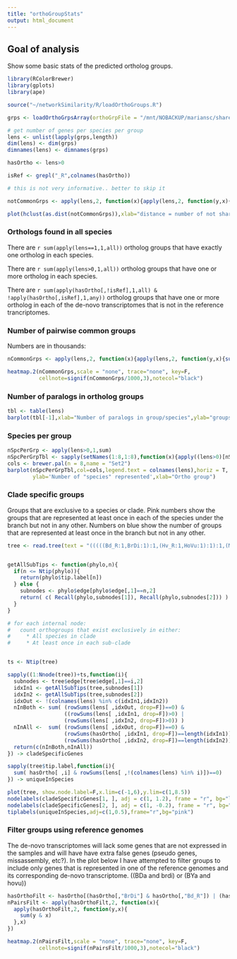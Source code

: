 ```yaml
---
title: "orthoGroupStats"
output: html_document
---
```


## Goal of analysis

Show some basic stats of the predicted ortholog groups.

```r
library(RColorBrewer)
library(gplots)
library(ape)

source("~/networkSimilarity/R/loadOrthoGroups.R")
```

```r
grps <- loadOrthoGrpsArray(orthoGrpFile = "/mnt/NOBACKUP/mariansc/share/orthos/orthoMCL/groups.txt")

# get number of genes per species per group
lens <- unlist(lapply(grps,length))
dim(lens) <- dim(grps)
dimnames(lens) <- dimnames(grps)

hasOrtho <- lens>0

isRef <- grepl("_R",colnames(hasOrtho))
```

```r
# this is not very informative.. better to skip it

notCommonGrps <- apply(lens,2, function(x){apply(lens,2, function(y,x){sum(xor(y>0, x>0))},x)})

plot(hclust(as.dist(notCommonGrps)),xlab="distance = number of not shared groups")

```

### Orthologs found in all species

There are `r sum(apply(lens==1,1,all))` ortholog groups that have exactly one ortholog in each species. 

There are `r sum(apply(lens>0,1,all))` ortholog groups that have one or more ortholog in each species. 

There are `r sum(apply(hasOrtho[,!isRef],1,all) & !apply(hasOrtho[,isRef],1,any))` ortholog groups that have one or more ortholog in each of the de-novo transcriptomes that is not in the reference trancriptomes.

### Number of pairwise common groups
Numbers are in thousands:
```r
nCommonGrps <- apply(lens,2, function(x){apply(lens,2, function(y,x){sum(y>0 & x>0)},x)})

heatmap.2(nCommonGrps,scale = "none", trace="none", key=F,
          cellnote=signif(nCommonGrps/1000,3),notecol="black")

```



### Number of paralogs in ortholog groups

```r
tbl <- table(lens)
barplot(tbl[-1],xlab="Number of paralogs in group/species",ylab="groups/species")
```

### Species per group
```r
nSpcPerGrp <- apply(lens>0,1,sum)
nSpcPerGrpTbl <- sapply(setNames(1:8,1:8),function(x){apply((lens>0)[nSpcPerGrp==x, ],2,sum)/x})
cols <- brewer.pal(n = 8,name = "Set2")
barplot(nSpcPerGrpTbl,col=cols,legend.text = colnames(lens),horiz = T,
        ylab='Number of "species" represented',xlab="Ortho group")
```

### Clade specific groups

Groups that are exclusive to a species or clade. Pink numbers show the groups that are represented at least once in each of the species under the branch but not in any other. Numbers on blue show the number of groups that are represented at least once in the branch but not in any other.

```r
tree <- read.tree(text = "(((((Bd_R:1,BrDi:1):1,(Hv_R:1,HoVu:1):1):1,(MeNu1:1,MeNu2:1):2):1,StLa:4):1,NaSt:5):0;")


getAllSubTips <- function(phylo,n){
  if(n <= Ntip(phylo)){
    return(phylo$tip.label[n])
  } else {
    subnodes <- phylo$edge[phylo$edge[,1]==n,2]    
    return( c( Recall(phylo,subnodes[1]), Recall(phylo,subnodes[2])) )
  }
}

# for each internal node:
#   count orthogroups that exist exclusively in either:
#     * All species in clade
#     * At least once in each sub-clade


ts <- Ntip(tree)

sapply((1:Nnode(tree))+ts,function(i){
  subnodes <- tree$edge[tree$edge[,1]==i,2]
  idxIn1 <- getAllSubTips(tree,subnodes[1])
  idxIn2 <- getAllSubTips(tree,subnodes[2])
  idxOut <- !(colnames(lens) %in% c(idxIn1,idxIn2))
  nInBoth <- sum( (rowSums(lens[ ,idxOut, drop=F])==0) & 
                  ((rowSums(lens[ ,idxIn1, drop=F])>0) | 
                  (rowSums(lens[ ,idxIn2, drop=F])>0)) )
  nInAll <-  sum( (rowSums(lens[ ,idxOut, drop=F])==0) & 
                  (rowSums(hasOrtho[ ,idxIn1, drop=F])==length(idxIn1)) & 
                  (rowSums(hasOrtho[ ,idxIn2, drop=F])==length(idxIn2)) )  
  return(c(nInBoth,nInAll))
}) -> cladeSpecificGenes

sapply(tree$tip.label,function(i){
  sum( hasOrtho[ ,i] & rowSums(lens[ ,!(colnames(lens) %in% i)])==0)
}) -> uniqueInSpecies

plot(tree, show.node.label=F,x.lim=c(-1,6),y.lim=c(1,8.5))
nodelabels(cladeSpecificGenes[1, ], adj = c(1, 1.2), frame = "r", bg="lightblue")
nodelabels(cladeSpecificGenes[2, ], adj = c(1, -0.2), frame = "r", bg="pink")
tiplabels(uniqueInSpecies,adj=c(1,0.5),frame="r",bg="pink")
```

### Filter groups using reference genomes

The de-novo transcriptomes will lack some genes that are not expressed in the samples and will have have extra false genes (pseudo genes, missassembly, etc?). In the plot below I have attempted to filter groups to include only genes that is represented in one of the reference genomes and its corresponding de-novo transcriptome. ((BDa and brdi) or (BYa and hovu))

```r

hasOrthoFilt <- hasOrtho[(hasOrtho[,"BrDi"] & hasOrtho[,"Bd_R"]) | (hasOrtho[,"HoVu"] & hasOrtho[,"Hv_R"]), ]
nPairsFilt <- apply(hasOrthoFilt,2, function(x){
  apply(hasOrthoFilt,2, function(y,x){
    sum(y & x)
  },x)
})

heatmap.2(nPairsFilt,scale = "none", trace="none", key=F,
          cellnote=signif(nPairsFilt/1000,3),notecol="black")

```
